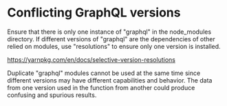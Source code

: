 # Conflicting GraphQL versions

Ensure that there is only one instance of "graphql" in the node_modules
directory. If different versions of "graphql" are the dependencies of other
relied on modules, use "resolutions" to ensure only one version is installed.

https://yarnpkg.com/en/docs/selective-version-resolutions

Duplicate "graphql" modules cannot be used at the same time since different
versions may have different capabilities and behavior. The data from one
version used in the function from another could produce confusing and
spurious results.
